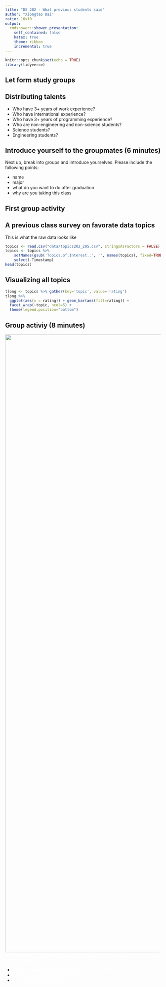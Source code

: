 ```yaml
---
title: "DS 202 - What previous students said"
author: "Xiongtao Dai"
ratio: 16x10
output:
  rmdshower::shower_presentation:
    self_contained: false
    katex: true
    theme: ribbon
    incremental: true
---
```

```r
knitr::opts_chunk$set(echo = TRUE)
library(tidyverse)
```
## Let form study groups {.shout}

## Distributing talents
- Who have 3+ years of work experience? 
- Who have international experience? 
- Who have 3+ years of programming experience? 
- Who are non-engineering and non-science students? 
- Science students?
- Engineering students?

## Introduce yourself to the groupmates (6 minutes)

Next up, break into groups and introduce yourselves. Please include the following points:

- name
- major
- what do you want to do after graduation
- why are you taking this class

## First group activity {.shout}


##  A previous class survey on favorate data topics

This is what the raw data looks like 

```r
topics <- read.csv("data/topics202_20S.csv", stringsAsFactors = FALSE)
topics <- topics %>% 
    setNames(gsub('Topics.of.Interest..', '', names(topics), fixed=TRUE)) %>% 
    select(-Timestamp)
head(topics)
```

## Visualizing all topics

```r
tlong <- topics %>% gather(key='topic', value='rating')
tlong %>% 
  ggplot(aes(x = rating)) + geom_bar(aes(fill=rating)) +
  facet_wrap(~topic, ncol=5) +
  theme(legend.position="bottom")
```

## Group activiy (8 minutes) {.white}

<img class="cover" src="images/darkgreen.jpeg" alt="" width=2000>
<span style="color:white"> 
Discuss with the groupmates and jog down brief notes. We will then discuss with the class.
</span>

- <span style="color:white"> What information is being shown by the previous figure? </span>
- <span style="color:white"> Is the figure easy to read? Why? </span>
- <span style="color:white"> What might be improved? </span>
